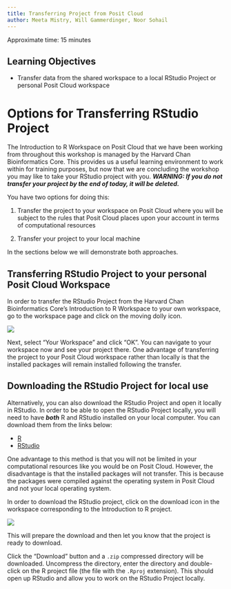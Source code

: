 ```yaml
---
title: Transferring Project from Posit Cloud
author: Meeta Mistry, Will Gammerdinger, Noor Sohail
---
```


Approximate time: 15 minutes

## Learning Objectives 

* Transfer data from the shared workspace to a local RStudio Project or personal Posit Cloud workspace

# Options for Transferring RStudio Project 

The Introduction to R Workspace on Posit Cloud that we have been working from throughout this workshop is managed by the Harvard Chan Bioinformatics Core. This provides us a useful learning environment to work within for training purposes, but now that we are concluding the workshop you may like to take your RStudio project with you. ***WARNING: If you do not transfer your project by the end of today, it will be deleted.*** 

You have two options for doing this:

1. Transfer the project to your workspace on Posit Cloud where you will be subject to the rules that Posit Cloud places upon your account in terms of computational resources

2. Transfer your project to your local machine

In the sections below we will demonstrate both approaches. 

## Transferring RStudio Project to your personal Posit Cloud Workspace

In order to transfer the RStudio Project from the Harvard Chan Bioinformatics Core's Introduction to R Workspace to your own workspace, go to the workspace page and click on the moving dolly icon. 

![](../img/Workspace_move_annotated.png)

Next, select "Your Workspace" and click "OK". You can navigate to your workspace now and see your project there. One advantage of transferring the project to your Posit Cloud workspace rather than locally is that the installed packages will remain installed following the transfer.

## Downloading the RStudio Project for local use

Alternatively, you can also download the RStudio Project and open it locally in RStudio. In order to be able to open the RStudio Project locally, you will need to have ***both*** R and RStudio installed on your local computer. You can download them from the links below:

- [R](https://www.r-project.org/)
- [RStudio](https://posit.co/download/rstudio-desktop/)

One advantage to this method is that you will not be limited in your computational resources like you would be on Posit Cloud. However, the disadvantage is that the installed packages will not transfer. This is because the packages were compiled against the operating system in Posit Cloud and not your local operating system.

In order to download the RStudio project, click on the download icon in the workspace corresponding to the Introduction to R project.  

![](../img/Workspace_download_annotated.png)

This will prepare the download and then let you know that the project is ready to download. 

Click the "Download" button and a `.zip` compressed directory will be downloaded. Uncompress the directory, enter the directory and double-click on the R project file (the file with the `.Rproj` extension). This should open up RStudio and allow you to work on the RStudio Project locally.